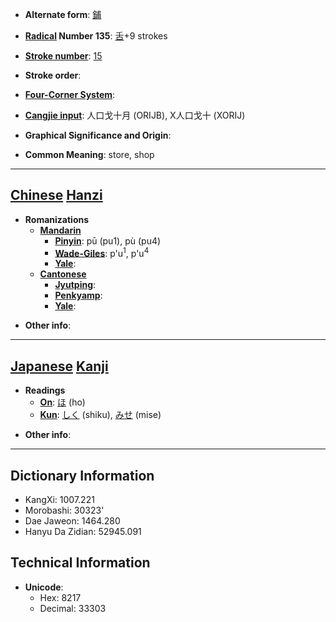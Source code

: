 * '''Alternate form''': [[鋪]]

* '''[[Wiktionary:Chinese radical index| Radical]] Number 135''': [[Wiktionary:Chinese radical index 舌|舌]]+9 strokes

* '''[[Wiktionary:Chinese total strokes index|Stroke number]]''': [[Wiktionary:Chinese total strokes index 15|15]]

* '''Stroke order''': 

* '''[[Wiktionary:Chinese four corner index|Four-Corner System]]''': 

* '''[[Wiktionary:Chinese Cangjie index|Cangjie input]]''': 人口戈十月 (ORIJB), X人口戈十 (XORIJ)

* '''Graphical Significance and Origin''': 

* '''Common Meaning''': store, shop

----

== [[Chinese]] [[Hanzi]] ==

* '''Romanizations'''
** '''[[Mandarin]]'''
*** '''[[Pinyin]]''': pū (pu1), pù (pu4)
*** '''[[Wade-Giles]]''': p'u<sup>1</sup>, p'u<sup>4</sup>
*** '''[[Yale]]''': 
** '''[[Cantonese]]'''
*** '''[[Jyutping]]''':
*** '''[[Penkyamp]]''': 
*** '''[[Yale]]''': 

* '''Other info''': 

----

== [[Japanese]] [[Kanji]] ==

* '''Readings'''
** '''[[On]]''': [[ほ]] (ho)
** '''[[Kun]]''': [[しく]] (shiku), [[みせ]] (mise)

* '''Other info''':  

----

== Dictionary Information ==

* KangXi: 1007.221
* Morobashi: 30323'
* Dae Jaweon: 1464.280
* Hanyu Da Zidian: 52945.091

== Technical Information ==

* '''Unicode''':
** Hex: 8217
** Decimal: 33303